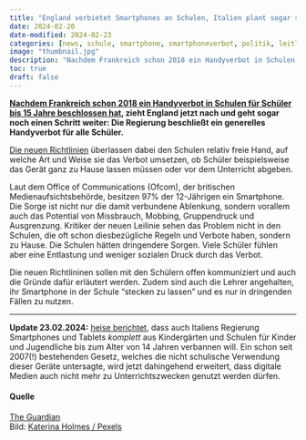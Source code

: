 ```yaml
---
title: "England verbietet Smartphones an Schulen, Italien plant sogar schulische Nutzung auszuschließen"
date: 2024-02-20
date-modified: 2024-02-23
categories: [news, schule, smartphone, smartphoneverbot, politik, leitlinie, england]
image: "thumbnail.jpg"
description: "Nachdem Frankreich schon 2018 ein Handyverbot in Schulen für Schüler bis 15 Jahre beschlossen hat, geht England noch einen Schritt weiter." 
toc: true
draft: false
---
```


[**Nachdem Frankreich schon 2018 ein Handyverbot in Schulen für Schüler bis 15 Jahre beschlossen hat**](https://www.nzz.ch/international/frankreich-fuehrt-ein-handyverbot-an-schulen-ein-ld.1407819)**, zieht England jetzt nach und geht sogar noch einen Schritt weiter: Die Regierung beschließt ein generelles Handyverbot für alle Schüler.**

[Die neuen Richtlinien](https://assets.publishing.service.gov.uk/media/65cf5f2a4239310011b7b916/Mobile_phones_in_schools_guidance.pdf) überlassen dabei den Schulen relativ freie Hand, auf welche Art und Weise sie das Verbot umsetzen, ob Schüler beispielsweise das Gerät ganz zu Hause lassen müssen oder vor dem Unterricht abgeben.

Laut dem Office of Communications (Ofcom), der britischen Medienaufsichtsbehörde, besitzen 97% der 12-Jährigen ein Smartphone. Die Sorge ist nicht nur die damit verbundene Ablenkung, sondern vorallem auch das Potential von Missbrauch, Mobbing, Gruppendruck und Ausgrenzung. Kritiker der neuen Leilinie sehen das Problem nicht in den Schulen, die oft schon diesbezügliche Regeln und Verbote haben, sondern zu Hause. Die Schulen hätten dringendere Sorgen. Viele Schüler fühlen aber eine Entlastung und weniger sozialen Druck durch das Verbot.

Die neuen Richtlininen sollen mit den Schülern offen kommuniziert und auch die Gründe dafür erläutert werden. Zudem sind auch die Lehrer angehalten, ihr Smartphone in der Schule "stecken zu lassen" und es nur in dringenden Fällen zu nutzen.

------------------------------------------------------------------------

**Update 23.02.2024:** [heise berichtet](https://www.heise.de/news/Italien-Regierung-will-Smartphones-und-Tablets-aus-Schulen-verbannen-9636046.html), dass auch Italiens Regierung Smartphones und Tablets *komplett* aus Kindergärten und Schulen für Kinder und Jugendliche bis zum Alter von 14 Jahren verbannen will. Ein schon seit 2007(!) bestehenden Gesetz, welches die nicht schulische Verwendung dieser Geräte untersagte, wird jetzt dahingehend erweitert, dass digitale Medien auch nicht mehr zu Unterrichtszwecken genutzt werden dürfen.

#### Quelle

[The Guardian](https://www.theguardian.com/education/2024/feb/19/ministers-confirm-plan-to-ban-use-of-mobile-phones-in-schools-in-england)\
Bild: [Katerina Holmes / Pexels](https://www.pexels.com/de-de/@katerina-holmes/)
